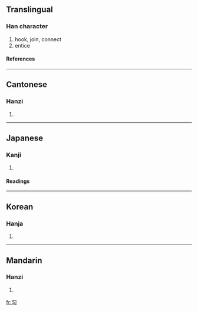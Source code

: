 {{see|句}}

==Translingual==
===Han character===
{{Han char|rad=勹|as=02|sn=4|four=2772<sub>0</sub>|canj=心戈 (PI)}}
# hook, join, connect
# entice
====References====
{{Han ref|kx=0150.230|dkj=02500|dj=0339.130|hdz=10256.030|uh=52FE|ud=21246|bh=A4C4|bd=42180}}
----
==Cantonese==
===Hanzi===
{{yue-hanzi|jyut=|y=gau1, ngau1}}
# {{defn|Cantonese}}
----
==Japanese==
===Kanji===
{{ja-kanji|grade=|rs=勹02}}
# {{defn|Japanese}} 
====Readings====
{{ja-readings|on=[[こう]] (kō)|kun=[[のぞく]] (nozoku), [[まがる]] (magaru), [[かぎ]] (kagi)}}
----
==Korean==
===Hanja===
{{ko-hanja|hangeul=구, 귀|rv=gu, gwi|mr=ku, kwi}}
# {{defn|Korean}}
----
==Mandarin==
===Hanzi===
{{cmn-hanzi|pin=gōu (gou1)|wg=kou<sup>1</sup>}}
# {{defn|Mandarin}}

[[fr:勾]]